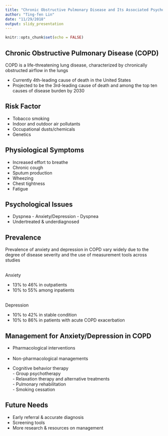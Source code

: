 ```yaml
---
title: "Chronic Obstructive Pulmonary Disease and Its Associated Psychological Effects"
author: "Ting-fen Lin"
date: "11/29/2018"
output: slidy_presentation
---
```


```r
knitr::opts_chunk$set(echo = FALSE)
```

## Chronic Obstructive Pulmonary Disease (COPD)

COPD is a life-threatening lung disease, characterized by chronically obstructed airflow in the lungs

- Currently 4th-leading cause of death in the United States
- Projected to be the 3rd-leading cause of death and among the top ten causes of disease burden by 2030


## Risk Factor
- Tobacco smoking  
- Indoor and outdoor air pollutants  
- Occupational dusts/chemicals   
- Genetics


## Physiological Symptoms
- Increased effort to breathe
- Chronic cough
- Sputum production
- Wheezing 
- Chest tightness
- Fatigue

## Psychological Issues
- Dyspnea - Anxiety/Depression - Dyspnea 
- Undertreated & underdiagnosed  



## Prevalence 
Prevalence of anxiety and depression in COPD vary widely due to the degree of disease severity and the use of measurement tools across studies  
<br />

Anxiety  

- 13% to 46% in outpatients    
- 10% to 55% among inpatients

<br />
Depression  

- 10% to 42% in stable condition    
- 10% to 86% in patients with acute COPD exacerbation


## Management for Anxiety/Depression in COPD
- Pharmacological interventions  
<br />
- Non-pharmacological managements  

\vspace{12pt}- Cognitive behavior therapy     
\vspace{12pt}- Group psychotherapy    
\vspace{12pt}- Relaxation therapy and alternative treatments    
\vspace{12pt}- Pulmonary rehabilitation    
\vspace{12pt}- Smoking cessation  
  
## Future Needs
- Early referral & accurate diagnosis
- Screening tools
- More research & resources on management 
